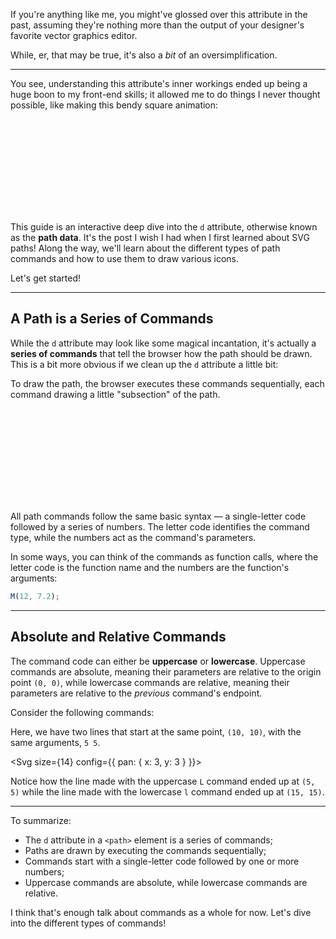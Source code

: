 If you're anything like me, you might've glossed over this attribute in the past, assuming they're nothing more than the output of your designer's favorite vector graphics editor.

While, er, that may be true, it's also a _bit_ of an oversimplification.

---

You see, understanding this attribute's inner workings ended up being a huge boon to my front-end skills; it allowed me to do things I never thought possible, like making this bendy square animation:

<SquareToggle />

<Svg width="100%">
  <Square />
</Svg>

This guide is an interactive deep dive into the `d` attribute, otherwise known as the **path data**. It's the post I wish I had when I first learned about SVG paths! Along the way, we'll learn about the different types of path commands and how to use them to draw various icons.

Let's get started!

---

## A Path is a Series of Commands

While the `d` attribute may look like some magical incantation, it's actually a **series of commands** that tell the browser how the path should be drawn. This is a bit more obvious if we clean up the `d` attribute a little bit:

<CommandListFromSource source="commands" />

To draw the path, the browser executes these commands sequentially, each command drawing a little "subsection" of the path.

<CommandSlider />

<Svg>
  <Commands />
</Svg>

All path commands follow the same basic syntax — a single-letter code followed by a series of numbers. The letter code identifies the command type, while the numbers act as the command's parameters.

In some ways, you can think of the commands as function calls, where the letter code is the function name and the numbers are the function's arguments:

```js
M(12, 7.2);
```

---

## Absolute and Relative Commands

The command code can either be **uppercase** or **lowercase**. Uppercase commands are absolute, meaning their parameters are relative to the origin point `(0, 0)`, while lowercase commands are relative, meaning their parameters are relative to the _previous_ command's endpoint.

Consider the following commands:

<CommandListFromSource source="absolute" />

Here, we have two lines that start at the same point, `(10, 10)`, with the same arguments, `5 5`.

<Svg size={14} config={{ pan: { x: 3, y: 3 } }}>
  <Absolute />
</Svg>

Notice how the line made with the uppercase `L` command ended up at `(5, 5)` while the line made with the lowercase `l` command ended up at `(15, 15)`.

---

To summarize:

- The `d` attribute in a `<path>` element is a series of commands;
- Paths are drawn by executing the commands sequentially;
- Commands start with a single-letter code followed by one or more numbers;
- Uppercase commands are absolute, while lowercase commands are relative.

I think that's enough talk about commands as a whole for now. Let's dive into the different types of commands!
